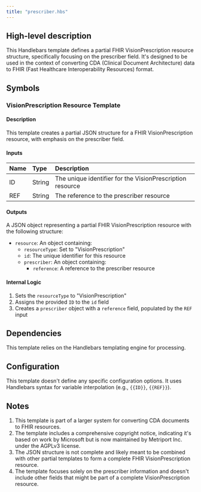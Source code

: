 ```yaml
---
title: "prescriber.hbs"
---
```


## High-level description
This Handlebars template defines a partial FHIR VisionPrescription resource structure, specifically focusing on the prescriber field. It's designed to be used in the context of converting CDA (Clinical Document Architecture) data to FHIR (Fast Healthcare Interoperability Resources) format.

## Symbols

### VisionPrescription Resource Template
#### Description
This template creates a partial JSON structure for a FHIR VisionPrescription resource, with emphasis on the prescriber field.

#### Inputs
| Name | Type | Description |
|:-----|:-----|:------------|
| ID | String | The unique identifier for the VisionPrescription resource |
| REF | String | The reference to the prescriber resource |

#### Outputs
A JSON object representing a partial FHIR VisionPrescription resource with the following structure:
- `resource`: An object containing:
  - `resourceType`: Set to "VisionPrescription"
  - `id`: The unique identifier for this resource
  - `prescriber`: An object containing:
    - `reference`: A reference to the prescriber resource

#### Internal Logic
1. Sets the `resourceType` to "VisionPrescription"
2. Assigns the provided `ID` to the `id` field
3. Creates a `prescriber` object with a `reference` field, populated by the `REF` input

## Dependencies
This template relies on the Handlebars templating engine for processing.

## Configuration
This template doesn't define any specific configuration options. It uses Handlebars syntax for variable interpolation (e.g., `{{ID}}`, `{{REF}}`).

## Notes
1. This template is part of a larger system for converting CDA documents to FHIR resources.
2. The template includes a comprehensive copyright notice, indicating it's based on work by Microsoft but is now maintained by Metriport Inc. under the AGPLv3 license.
3. The JSON structure is not complete and likely meant to be combined with other partial templates to form a complete FHIR VisionPrescription resource.
4. The template focuses solely on the prescriber information and doesn't include other fields that might be part of a complete VisionPrescription resource.